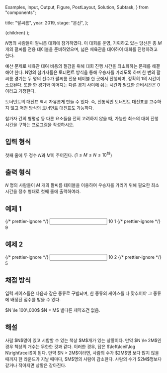   Examples,
  Input,
  Output,
  Figure,
  PostLayout,
  Solution,
  Subtask,
} from "components";

  title: "팔씨름",
  year: 2019,
  stage: "본선",
};

  <PostLayout meta={meta}>{children}</PostLayout>
);

$N$명의 사람들이 팔씨름 대회에 참가하였다. 이 대회를 운영, 기획하고 있는 당신은 총 $M$개의 팔씨름 전용 테이블을 준비하였으며, 넓은 체육관을 대여하여 대회를 진행하려고 한다.

예산 문제로 체육관 대여 비용의 절감을 위해 대회 진행 시간을 최소화하는 문제를 해결해야 한다. N명의 참가자들은 토너먼트 방식을 통해 우승자를 가리도록 하며 한 번의 팔씨름 경기는 두 명의 선수가 팔씨름 전용 테이블 한 곳에서 진행되며, 정확히 1의 시간이 소요된다. 또한 한 경기와 이어지는 다른 경기 사이에 쉬는 시간과 필요한 준비시간은 0이라고 가정한다.

토너먼트의 대진표 역시 자유롭게 만들 수 있다. 즉, 전통적인 토너먼트 대진표를 고수하지 않고 어떤 방식의 토너먼트 대진표도 가능하다.

참가자 간의 형평성 등 다른 요소들을 전혀 고려하지 않을 때, 가능한 최소의 대회 진행 시간을 구하는 프로그램을 작성하시오.

## 입력 형식

첫째 줄에 두 정수 $N$과 $M$이 주어진다. ($1 \le M \le N \le 10^{18}$)

## 출력 형식

$N$ 명의 사람들이 $M$ 개의 팔씨름 테이블을 이용하여 우승자를 가리기 위해 필요한 최소 시간을 정수 형태로 첫째 줄에 출력하여라.

## 예제 1

<Examples>
  {/* prettier-ignore */}
  <Input>
    10 1
  </Input>
  {/* prettier-ignore */}
  <Output>
    9
  </Output>
</Examples>

## 예제 2

<Examples>
  {/* prettier-ignore */}
  <Input>
    10 2
  </Input>
  {/* prettier-ignore */}
  <Output>
    5
  </Output>
</Examples>

## 채점 방식

입력 케이스들은 다음과 같은 종류로 구별되며, 한 종류의 케이스를 다 맞추어야 그 종류에 배정된 점수를 받을 수 있다.

<Subtask index={1} score={25}>
  $N \le 100\,000$
</Subtask>
<Subtask index={2} score={33}>
  $N = M$
</Subtask>
<Subtask index={3} score={42}>
  별다른 제약조건 없음.
</Subtask>

## 해설

<Solution>
  사람 $N$명이 있고 시합할 수 있는 책상 $M$개가 있는 상황이다. 만약 $N \le 2M$인
  경우 책상의 개수는 무한한 것과 같다. 이러한 경우, 답은 $\left\lceil\log
  N\right\rceil$이 된다. 만약 $N > 2M$이라면, 사람의 수가 $2M$명 보다 많지 않을
  때까지 한 라운드가 지날 때마다, $M$명의 사람이 감소한다. 사람의 수가
  $2M$명보다 같거나 작아지면 상황은 같아진다.
</Solution>
